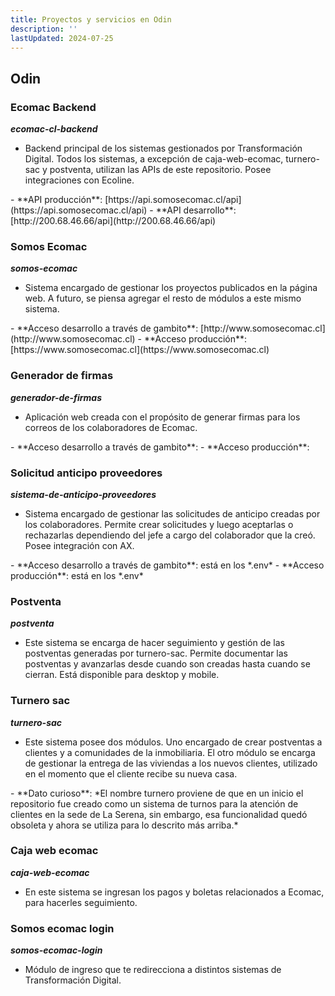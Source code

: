```yaml
---
title: Proyectos y servicios en Odin
description: ''
lastUpdated: 2024-07-25
---
```


## **Odin**

### Ecomac Backend
***ecomac-cl-backend***
- Backend principal de los sistemas gestionados por Transformación Digital. Todos los sistemas, a excepción de caja-web-ecomac, turnero-sac y postventa, utilizan las APIs de este repositorio. Posee integraciones con Ecoline.
<Card> 
- **API producción**: [https://api.somosecomac.cl/api](https://api.somosecomac.cl/api)
- **API desarrollo**: [http://200.68.46.66/api](http://200.68.46.66/api)
</Card>

### Somos Ecomac
***somos-ecomac***
- Sistema encargado de gestionar los proyectos publicados en la página web. A futuro, se piensa agregar el resto de módulos a este mismo sistema.
<Card> 
- **Acceso desarrollo a través de gambito**: [http://www.somosecomac.cl](http://www.somosecomac.cl)
- **Acceso producción**: [https://www.somosecomac.cl](https://www.somosecomac.cl)
</Card>

### Generador de firmas
***generador-de-firmas***
- Aplicación web creada con el propósito de generar firmas para los correos de los colaboradores de Ecomac.
<Card> 
- **Acceso desarrollo a través de gambito**:
- **Acceso producción**:
</Card>

### Solicitud anticipo proveedores
***sistema-de-anticipo-proveedores***
- Sistema encargado de gestionar las solicitudes de anticipo creadas por los colaboradores. Permite crear solicitudes y luego aceptarlas o rechazarlas dependiendo del jefe a cargo del colaborador que la creó. Posee integración con AX.
<Card>
    - **Acceso desarrollo a través de gambito**: está en los *.env*
    - **Acceso producción**: está en los *.env*
</Card>

### Postventa
***postventa***
- Este sistema se encarga de hacer seguimiento y gestión de las postventas generadas por turnero-sac. Permite documentar las postventas y avanzarlas desde cuando son creadas hasta cuando se cierran. Está disponible para desktop y mobile.

### Turnero sac
***turnero-sac***
- Este sistema posee dos módulos. Uno encargado de crear postventas a clientes y a comunidades de la inmobiliaria. El otro módulo se encarga de gestionar la entrega de las viviendas a los nuevos clientes, utilizado en el momento que el cliente recibe su nueva casa.
<Card> 
- **Dato curioso**: *El nombre turnero proviene de que en un inicio el repositorio fue creado como un sistema de turnos para la atención de clientes en la sede de La Serena, sin embargo, esa funcionalidad quedó obsoleta y ahora se utiliza para lo descrito más arriba.*
</Card>

### Caja web ecomac
***caja-web-ecomac***
- En este sistema se ingresan los pagos y boletas relacionados a Ecomac, para hacerles seguimiento.

### Somos ecomac login
***somos-ecomac-login***
- Módulo de ingreso que te redirecciona a distintos sistemas de Transformación Digital.

